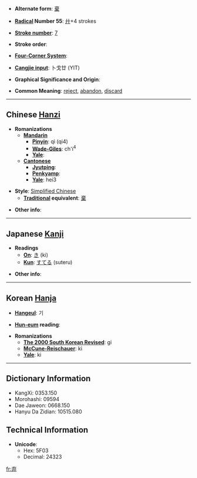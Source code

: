 * '''Alternate form''': [[棄]]

* '''[[Wiktionary:Chinese radical index| Radical]] Number 55''': [[Wiktionary:Chinese radical index 廾|廾]]+4 strokes

* '''[[Wiktionary:Chinese total strokes index|Stroke number]]''': [[Wiktionary:Chinese total strokes index 7|7]]

* '''Stroke order''': 

* '''[[Wiktionary:Chinese four corner index|Four-Corner System]]''': 

* '''[[Wiktionary:Chinese Cangjie index|Cangjie input]]''': 卜戈廿 (YIT)

* '''Graphical Significance and Origin''': 

* '''Common Meaning''': [[reject]], [[abandon]], [[discard]]

----

== Chinese [[Hanzi]] ==

* '''Romanizations'''
** '''[[Mandarin]]'''
*** '''[[Pinyin]]''': qì (qi4)
*** '''[[Wade-Giles]]''': ch'i<sup>4</sup>
*** '''[[Yale]]''': 
** '''[[Cantonese]]'''
*** '''[[Jyutping]]''':
*** '''[[Penkyamp]]''': 
*** '''[[Yale]]''': hei3

* '''Style''': [[Simplified Chinese]] 
** '''[[Traditional Chinese|Traditional]] equivalent''': [[棄]]

* '''Other info''': 

----

== Japanese [[Kanji]] ==

* '''Readings'''
** '''[[On]]''': [[き]] (ki)
** '''[[Kun]]''': [[すてる]] (suteru)

* '''Other info''':  

----

== Korean [[Hanja]] ==

* '''[[Hangeul]]''': 기

* '''[[Hun-eum]] reading''': 

* '''Romanizations'''
** '''[[The 2000 South Korean Revised Romanization|The 2000 South Korean Revised]]''': gi
** '''[[McCune-Reischauer]]''': ki
** '''[[Yale]]''': ki

----

== Dictionary Information ==

* KangXi: 0353.150
* Morohashi: 09594
* Dae Jaweon: 0668.150
* Hanyu Da Zidian: 10515.080

== Technical Information ==

* '''Unicode''':
** Hex: 5F03
** Decimal: 24323

[[fr:弃]]